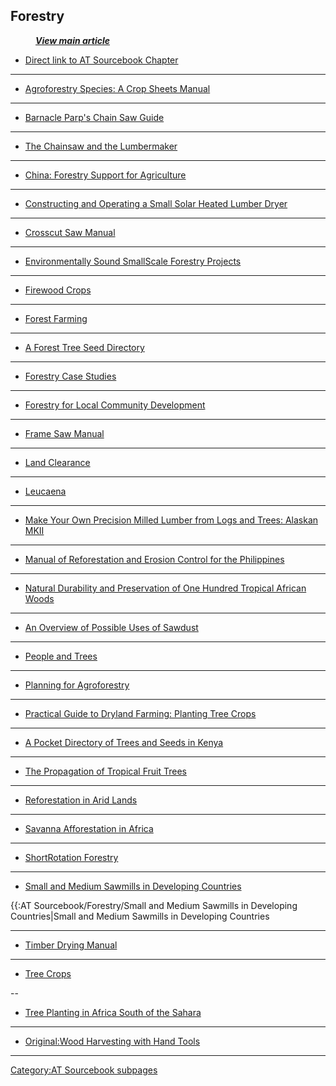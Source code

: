 == Forestry ==
:'''''[[AT Sourcebook#Forestry|View main article]]'''''

*[http://villageearth.org/pages/sourcebook/forestry Direct link to AT Sourcebook Chapter]
----
<span id="Agroforestry Species: A Crop Sheets Manual"></span> 
* [[AT Sourcebook/Forestry/Agroforestry Species: A Crop Sheets Manual|Agroforestry Species: A Crop Sheets Manual]]
{{:AT Sourcebook/Forestry/Agroforestry Species: A Crop Sheets Manual}}
----
*[[AT Sourcebook/Forestry/Barnacle Parp's Chain Saw Guide|Barnacle Parp's Chain Saw Guide]]
{{:AT Sourcebook/Forestry/Barnacle Parp's Chain Saw Guide|Barnacle Parp's Chain Saw Guide}}
----
*[[AT Sourcebook/Forestry/The Chainsaw and the Lumbermaker|The Chainsaw and the Lumbermaker]]
{{:AT Sourcebook/Forestry/The Chainsaw and the Lumbermaker|The Chainsaw and the Lumbermaker}}
----
*[[AT Sourcebook/Forestry/China: Forestry Support for Agriculture|China: Forestry Support for Agriculture]]
{{:AT Sourcebook/Forestry/China: Forestry Support for Agriculture|China: Forestry Support for Agriculture}}
----
*[[AT Sourcebook/Forestry/Constructing and Operating a Small Solar Heated Lumber Dryer|Constructing and Operating a Small Solar Heated Lumber Dryer]]
{{:AT Sourcebook/Forestry/Constructing and Operating a Small Solar Heated Lumber Dryer|Constructing and Operating a Small Solar Heated Lumber Dryer}}
----
*[[AT Sourcebook/Forestry/Crosscut Saw Manual|Crosscut Saw Manual]]
{{:AT Sourcebook/Forestry/Crosscut Saw Manual|Crosscut Saw Manual}}
----
*[[AT Sourcebook/Forestry/Environmentally Sound SmallScale Forestry Projects|Environmentally Sound SmallScale Forestry Projects]]
{{:AT Sourcebook/Forestry/Environmentally Sound SmallScale Forestry Projects|Environmentally Sound SmallScale Forestry Projects}}
----
*[[AT Sourcebook/Forestry/Firewood Crops|Firewood Crops]]
{{:AT Sourcebook/Forestry/Firewood Crops|Firewood Crops}}
----
*[[AT Sourcebook/Forestry/Forest Farming|Forest Farming]]
{{:AT Sourcebook/Forestry/Forest Farming|Forest Farming}}
----
*[[AT Sourcebook/Forestry/A Forest Tree Seed Directory|A Forest Tree Seed Directory]]
{{:AT Sourcebook/Forestry/A Forest Tree Seed Directory|A Forest Tree Seed Directory}}
----
*[[AT Sourcebook/Forestry/Forestry Case Studies|Forestry Case Studies]]
{{:AT Sourcebook/Forestry/Forestry Case Studies|Forestry Case Studies}}
----
*[[AT Sourcebook/Forestry/Forestry for Local Community Development|Forestry for Local Community Development]]
{{:AT Sourcebook/Forestry/Forestry for Local Community Development|Forestry for Local Community Development}}
----
*[[AT Sourcebook/Forestry/Frame Saw Manual|Frame Saw Manual]]
{{:AT Sourcebook/Forestry/Frame Saw Manual|Frame Saw Manual}}
----
*[[AT Sourcebook/Forestry/Land Clearance|Land Clearance]]
{{:AT Sourcebook/Forestry/Land Clearance|Land Clearance}}
----
*[[AT Sourcebook/Forestry/Leucaena|Leucaena]]
{{:AT Sourcebook/Forestry/Leucaena|Leucaena}}
----
*[[AT Sourcebook/Forestry/Make Your Own Precision Milled Lumber from Logs and Trees: Alaskan MKII|Make Your Own Precision Milled Lumber from Logs and Trees: Alaskan MKII]]
{{:AT Sourcebook/Forestry/Make Your Own Precision Milled Lumber from Logs and Trees: Alaskan MKII|Make Your Own Precision Milled Lumber from Logs and Trees: Alaskan MKII}}
----
*[[AT Sourcebook/Forestry/Manual of Reforestation and Erosion Control for the Philippines|Manual of Reforestation and Erosion Control for the Philippines]]
{{:AT Sourcebook/Forestry/Manual of Reforestation and Erosion Control for the Philippines|Manual of Reforestation and Erosion Control for the Philippines}}
----
*[[AT Sourcebook/Forestry/Natural Durability and Preservation of One Hundred Tropical African Woods|Natural Durability and Preservation of One Hundred Tropical African Woods]]
{{:AT Sourcebook/Forestry/Natural Durability and Preservation of One Hundred Tropical African Woods|Natural Durability and Preservation of One Hundred Tropical African Woods}}
----
*[[AT Sourcebook/Forestry/An Overview of Possible Uses of Sawdust|An Overview of Possible Uses of Sawdust]]
{{:AT Sourcebook/Forestry/An Overview of Possible Uses of Sawdust|An Overview of Possible Uses of Sawdust}}
----
*[[AT Sourcebook/Forestry/People and Trees|People and Trees]]
{{:AT Sourcebook/Forestry/People and Trees|People and Trees}}
----
*[[AT Sourcebook/Forestry/Planning for Agroforestry|Planning for Agroforestry]]
{{:AT Sourcebook/Forestry/Planning for Agroforestry|Planning for Agroforestry}}
----
*[[AT Sourcebook/Forestry/Practical Guide to Dryland Farming: Planting Tree Crops|Practical Guide to Dryland Farming: Planting Tree Crops]]
{{:AT Sourcebook/Forestry/Practical Guide to Dryland Farming: Planting Tree Crops|Practical Guide to Dryland Farming: Planting Tree Crops}}
----
*[[AT Sourcebook/Forestry/A Pocket Directory of Trees and Seeds in Kenya|A Pocket Directory of Trees and Seeds in Kenya]]
{{:AT Sourcebook/Forestry/A Pocket Directory of Trees and Seeds in Kenya|A Pocket Directory of Trees and Seeds in Kenya}}
----
*[[AT Sourcebook/Forestry/The Propagation of Tropical Fruit Trees|The Propagation of Tropical Fruit Trees]]
{{:AT Sourcebook/Forestry/The Propagation of Tropical Fruit Trees|The Propagation of Tropical Fruit Trees}}
----
*[[AT Sourcebook/Forestry/Reforestation in Arid Lands|Reforestation in Arid Lands]]
{{:AT Sourcebook/Forestry/Reforestation in Arid Lands|Reforestation in Arid Lands}}
----
*[[AT Sourcebook/Forestry/Savanna Afforestation in Africa|Savanna Afforestation in Africa]]
{{:AT Sourcebook/Forestry/Savanna Afforestation in Africa|Savanna Afforestation in Africa}}
----
*[[AT Sourcebook/Forestry/Short Rotation Forestry|ShortRotation Forestry]]
{{:AT Sourcebook/Forestry/Short Rotation Forestry|ShortRotation Forestry}}
----
*[[AT Sourcebook/Forestry/Small and Medium Sawmills in Developing Countries|Small and Medium Sawmills in Developing Countries]]
{{:AT Sourcebook/Forestry/Small and Medium Sawmills in Developing Countries|Small and Medium Sawmills in Developing Countries
----
*[[AT Sourcebook/Forestry/Timber Drying Manual|Timber Drying Manual]]
{{:AT Sourcebook/Forestry/Timber Drying Manual|Timber Drying Manual}}
----
*[[AT Sourcebook/Forestry/Tree Crops|Tree Crops]]
{{:AT Sourcebook/Forestry/Tree Crops|Tree Crops}}
--
*[[AT Sourcebook/Forestry/Tree Planting in Africa South of the Sahara|Tree Planting in Africa South of the Sahara]]
{{:AT Sourcebook/Forestry/Tree Planting in Africa South of the Sahara|Tree Planting in Africa South of the Sahara}}
----
*[[Original:Wood Harvesting with Hand Tools]]
{{Original:Wood Harvesting with Hand Tools}}
----


{{DEFAULTSORT:{{SUBPAGENAME}}}} 
[[Category:AT Sourcebook subpages]]